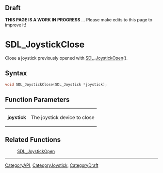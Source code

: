 
== Draft ==

'''THIS PAGE IS A WORK IN PROGRESS''' ... Please make edits to this page to improve it!
= SDL_JoystickClose =

Close a joystick previously opened with [[SDL_JoystickOpen]]().

== Syntax ==

<syntaxhighlight lang='c'>
void SDL_JoystickClose(SDL_Joystick *joystick);
</syntaxhighlight>

== Function Parameters ==

{|
|'''joystick'''
|The joystick device to close
|}

== Related Functions ==

:[[SDL_JoystickOpen]]

----
[[CategoryAPI]], [[CategoryJoystick]], [[CategoryDraft]]


